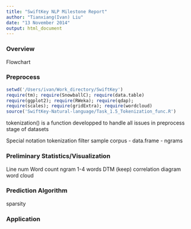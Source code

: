 ```yaml
---
title: "SwiftKey NLP Milestone Report"
author: "Tianxiang(Ivan) Liu"
date: "13 November 2014"
output: html_document
---
```


### Overview
Flowchart


### Preprocess

```r
setwd('/Users/ivan/Work_directory/SwiftKey')
require(tm); require(SnowballC); require(data.table)
require(ggplot2); require(RWeka); require(qdap);
require(scales); require(gridExtra); require(wordcloud)
source('SwiftKey-Natural-language/Task_1.5_Tokenization_func.R')
```
tokenization() is a function developped to handle all issues in preprocess stage of datasets




Special notation
tokenization
filter
sample
corpus - data.frame - ngrams

### Preliminary Statistics/Visualization
Line num
Word count
ngram 1-4
words DTM (keep)
correlation diagram
word cloud


### Prediction Algorithm
sparsity


### Application
